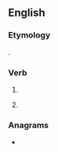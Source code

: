 ==English==

===Etymology===
{{suffix|lay|est|lang=en}}.

===Verb===
{{head|en|verb form|cat2=verb simple past forms|cat3=second-person singular forms}}

# {{en-archaic second-person singular of|lay|lang=en}}
# {{lb|en|archaic}} {{second-person singular past of|lie|lang=en}}

===Anagrams===
* {{anagrams|en|a=aelsty|Astley|Staley|aylets|eastly|lyates|lysate|slatey}}